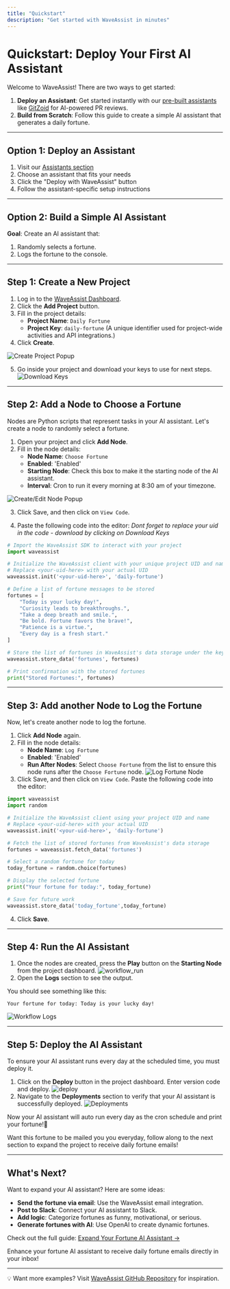 ```yaml
---
title: "Quickstart"
description: "Get started with WaveAssist in minutes"
---
```


# Quickstart: Deploy Your First AI Assistant

Welcome to WaveAssist! There are two ways to get started:

1. **Deploy an Assistant**: Get started instantly with our [pre-built assistants](/api-reference/assistants) like [GitZoid](/api-reference/assistants/gitzoid) for AI-powered PR reviews.
2. **Build from Scratch**: Follow this guide to create a simple AI assistant that generates a daily fortune.

---

## Option 1: Deploy an Assistant

1. Visit our [Assistants section](/api-reference/assistants)
2. Choose an assistant that fits your needs
3. Click the "Deploy with WaveAssist" button
4. Follow the assistant-specific setup instructions

---

## Option 2: Build a Simple AI Assistant

**Goal**: Create an AI assistant that:

1. Randomly selects a fortune.
2. Logs the fortune to the console.

---

## Step 1: Create a New Project

1. Log in to the [WaveAssist Dashboard](https://app.waveassist.io).
2. Click the **Add Project** button.
3. Fill in the project details:
   - **Project Name**: `Daily Fortune`
   - **Project Key**: `daily-fortune` (A unique identifier used for project-wide activities and API integrations.)
4. Click **Create**.

<Frame caption="Create a New Project">
	<img src="/images/create_project_popup.png" alt="Create Project Popup" />
</Frame>

5. Go inside your project and download your keys to use for next steps.
   <Frame caption="Download Keys">
   	<img src="/images/download-keys.png" alt="Download Keys" />
   </Frame>

---

## Step 2: Add a Node to Choose a Fortune

Nodes are Python scripts that represent tasks in your AI assistant. Let's create a node to randomly select a fortune.

1. Open your project and click **Add Node**.
2. Fill in the node details:
   - **Node Name**: `Choose Fortune`
   - **Enabled**: 'Enabled'
   - **Starting Node**: Check this box to make it the starting node of the AI assistant.
   - **Interval**: Cron to run it every morning at 8:30 am of your timezone.

<Frame caption="Create and Edit Node">
	<img src="/images/create_edit_node.png" alt="Create/Edit Node Popup" />
</Frame>

3. Click Save, and then click on `View Code`.

4. Paste the following code into the editor: _Dont forget to replace your uid in the code - download by clicking on Download Keys_

```python
# Import the WaveAssist SDK to interact with your project
import waveassist

# Initialize the WaveAssist client with your unique project UID and name
# Replace <your-uid-here> with your actual UID
waveassist.init('<your-uid-here>', 'daily-fortune')

# Define a list of fortune messages to be stored
fortunes = [
    "Today is your lucky day!",
    "Curiosity leads to breakthroughs.",
    "Take a deep breath and smile.",
    "Be bold. Fortune favors the brave!",
    "Patience is a virtue.",
    "Every day is a fresh start."
]

# Store the list of fortunes in WaveAssist's data storage under the key 'fortunes'
waveassist.store_data('fortunes', fortunes)

# Print confirmation with the stored fortunes
print("Stored Fortunes:", fortunes)
```

---

## Step 3: Add another Node to Log the Fortune

Now, let's create another node to log the fortune.

1. Click **Add Node** again.
2. Fill in the node details:
   - **Node Name**: `Log Fortune`
   - **Enabled**: 'Enabled'
   - **Run After Nodes**: Select `Choose Fortune` from the list to ensure this node runs after the `Choose Fortune` node.
     <Frame caption="Log Fortune Node">
     	<img src="/images/log_fortune_node.png" alt="Log Fortune Node" />
     </Frame>
3. Click Save, and then click on `View Code`. Paste the following code into the editor:

```python
import waveassist
import random

# Initialize the WaveAssist client using your project UID and name
# Replace <your-uid-here> with your actual UID
waveassist.init('<your-uid-here>', 'daily-fortune')

# Fetch the list of stored fortunes from WaveAssist's data storage
fortunes = waveassist.fetch_data('fortunes')

# Select a random fortune for today
today_fortune = random.choice(fortunes)

# Display the selected fortune
print("Your fortune for today:", today_fortune)

# Save for future work
waveassist.store_data('today_fortune',today_fortune)
```

4. Click **Save**.

---

## Step 4: Run the AI Assistant

1. Once the nodes are created, press the **Play** button on the **Starting Node** from the project dashboard.
   <Frame caption="Log Fortune Node">
   	<img src="/images/workflow_run.png" alt="workflow_run" />
   </Frame>
2. Open the **Logs** section to see the output.

You should see something like this:

```
Your fortune for today: Today is your lucky day!
```

<Frame caption="AI Assistant Log Output">
	<img src="/images/logs.png" alt="Workflow Logs" />
</Frame>

---

## Step 5: Deploy the AI Assistant

To ensure your AI assistant runs every day at the scheduled time, you must deploy it.

1. Click on the **Deploy** button in the project dashboard. Enter version code and deploy.
   <Frame caption="Deploy">
   	<img src="/images/deploy.png" alt="deploy" />
   </Frame>
2. Navigate to the **Deployments** section to verify that your AI assistant is successfully deployed.
   <Frame caption="Deployments">
   	<img src="/images/deployment.png" alt="Deployments" />
   </Frame>

Now your AI assistant will auto run every day as the cron schedule and print your fortune!🎉

Want this fortune to be mailed you you everyday, follow along to the next section to expand the project to receive daily fortune emails!

---

## What's Next?

Want to expand your AI assistant? Here are some ideas:

- **Send the fortune via email**: Use the WaveAssist email integration.
- **Post to Slack**: Connect your AI assistant to Slack.
- **Add logic**: Categorize fortunes as funny, motivational, or serious.
- **Generate fortunes with AI**: Use OpenAI to create dynamic fortunes.

Check out the full guide: [Expand Your Fortune AI Assistant →](./whats-next)

<Card title="Expand Your Fortune AI Assistant" icon="arrow-right" href="./whats-next">
	Enhance your fortune AI assistant to receive daily fortune emails directly in your inbox!
</Card>

---

💡 Want more examples? Visit [WaveAssist GitHub Repository](https://github.com/WaveAssist/waveassist) for inspiration.
